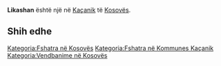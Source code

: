 {{Fshat në 
 | Emri                = Likashan
 | EmriAlt                = 
 | NAME_SHORT_FORM=      
 | NAME_GENERIC=      
 | NAME_SORT_NAME_RO=      LIKASHAN
 | FULL_NAME_RO = Likashan
 | FULL_NAME_ND_RO=Likashan
 | SORT_NAME_RG=LIKASHAN
 | FULL_NAME_RG=Likashan
 | FULL_NAME_ND_RG=Likashan
 | SRP_NAME_SHORT_FORM=      
 | SRP_NAME_GENERIC=      
 | SRP_NAME_SORT_NAME_RO=      
 | SRP_FULL_NAME_RO = 
 | SRP_FULL_NAME_ND_RO=
 | SRP_SORT_NAME_RG=
 | SRP_FULL_NAME_RG=
 | SRP_FULL_NAME_ND_RG=
 | Emri (Rasa dhanore) = 
 | Figura              = 
 | Shteti              = Kosovo
 | Komuna              = Kaçanik
 | Kodi postar         = 
 | Sipërfaqja          = 

 | Popullsia           = 

 | Regj. i popullsisë  = 
 | Dend. e popullsisë  = 
 | Faqja zyrtare       = 
 <!--- Koordinatat ----> 
 | Gjerësia            = 42.698333
 | Gjatësia            = 20.898333
 | Lartësia            = 
}}
'''Likashan''' është një [[]] në [[Kaçanik]] të [[Kosovës]].

<!-- == Gjeografia == -->
<!-- == Historia == -->
<!-- == Demografia == -->
== Shih edhe ==
{{Komuna Kaçanik}}
{{Kosovo-Administrata-Cung}}

[[Kategoria:Fshatra në Kosovës]]
[[Kategoria:Fshatra në Kommunes Kaçanik]]
[[Kategoria:Vendbanime në Kosovës]]